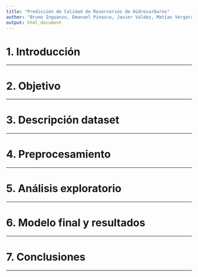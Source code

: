 ```yaml
---
title: "Predicción de Calidad de Reservorios de Hidrocarburos"
author: "Bruno Inguanzo, Emanuel Pinasco, Javier Valdez, Matías Vergara"
output: html_document
---
```


# 1. Introducción

---

# 2. Objetivo

---

# 3. Descripción dataset

---

# 4. Preprocesamiento

---

# 5. Análisis exploratorio

---

# 6. Modelo final y resultados

---


# 7. Conclusiones

---
